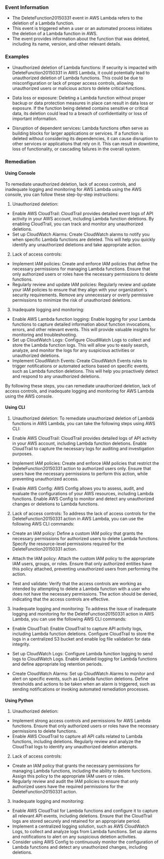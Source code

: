 
### Event Information

- The DeleteFunction20150331 event in AWS Lambda refers to the deletion of a Lambda function.
- This event is triggered when a user or an automated process initiates the deletion of a Lambda function in AWS.
- The event provides information about the function that was deleted, including its name, version, and other relevant details.


### Examples

- Unauthorized deletion of Lambda functions: If security is impacted with DeleteFunction20150331 in AWS Lambda, it could potentially lead to unauthorized deletion of Lambda functions. This could be due to misconfiguration or lack of proper access controls, allowing unauthorized users or malicious actors to delete critical functions.

- Data loss or exposure: Deleting a Lambda function without proper backup or data protection measures in place can result in data loss or exposure. If the function being deleted contains sensitive or critical data, its deletion could lead to a breach of confidentiality or loss of important information.

- Disruption of dependent services: Lambda functions often serve as building blocks for larger applications or services. If a function is deleted without considering its dependencies, it can cause disruption to other services or applications that rely on it. This can result in downtime, loss of functionality, or cascading failures in the overall system.

### Remediation

#### Using Console

To remediate unauthorized deletion, lack of access controls, and inadequate logging and monitoring for AWS Lambda using the AWS console, you can follow these step-by-step instructions:

1. Unauthorized deletion:
- Enable AWS CloudTrail: CloudTrail provides detailed event logs of API activity in your AWS account, including Lambda function deletions. By enabling CloudTrail, you can track and monitor any unauthorized deletions.
- Set up CloudWatch Alarms: Create CloudWatch alarms to notify you when specific Lambda functions are deleted. This will help you quickly identify any unauthorized deletions and take appropriate action.

2. Lack of access controls:
- Implement IAM policies: Create and enforce IAM policies that define the necessary permissions for managing Lambda functions. Ensure that only authorized users or roles have the necessary permissions to delete functions.
- Regularly review and update IAM policies: Regularly review and update your IAM policies to ensure that they align with your organization's security requirements. Remove any unnecessary or overly permissive permissions to minimize the risk of unauthorized deletions.

3. Inadequate logging and monitoring:
- Enable AWS Lambda function logging: Enable logging for your Lambda functions to capture detailed information about function invocations, errors, and other relevant events. This will provide valuable insights for monitoring and troubleshooting.
- Set up CloudWatch Logs: Configure CloudWatch Logs to collect and store the Lambda function logs. This will allow you to easily search, analyze, and monitor the logs for any suspicious activities or unauthorized deletions.
- Implement CloudWatch Events: Create CloudWatch Events rules to trigger notifications or automated actions based on specific events, such as Lambda function deletions. This will help you proactively detect and respond to any unauthorized deletions.

By following these steps, you can remediate unauthorized deletion, lack of access controls, and inadequate logging and monitoring for AWS Lambda using the AWS console.

#### Using CLI

1. Unauthorized deletion: To remediate unauthorized deletion of Lambda functions in AWS Lambda, you can take the following steps using AWS CLI:

- Enable AWS CloudTrail: CloudTrail provides detailed logs of API activity in your AWS account, including Lambda function deletions. Enable CloudTrail to capture the necessary logs for auditing and investigation purposes.

- Implement IAM policies: Create and enforce IAM policies that restrict the DeleteFunction20150331 action to authorized users only. Ensure that users have the necessary permissions to perform this action, while preventing unauthorized access.

- Enable AWS Config: AWS Config allows you to assess, audit, and evaluate the configurations of your AWS resources, including Lambda functions. Enable AWS Config to monitor and detect any unauthorized changes or deletions to Lambda functions.

2. Lack of access controls: To address the lack of access controls for the DeleteFunction20150331 action in AWS Lambda, you can use the following AWS CLI commands:

- Create an IAM policy: Define a custom IAM policy that grants the necessary permissions for authorized users to delete Lambda functions. Specify the resource-level permissions required for the DeleteFunction20150331 action.

- Attach the IAM policy: Attach the custom IAM policy to the appropriate IAM users, groups, or roles. Ensure that only authorized entities have this policy attached, preventing unauthorized users from performing the action.

- Test and validate: Verify that the access controls are working as intended by attempting to delete a Lambda function with a user who does not have the necessary permissions. The action should be denied, indicating that the access controls are effective.

3. Inadequate logging and monitoring: To address the issue of inadequate logging and monitoring for the DeleteFunction20150331 action in AWS Lambda, you can use the following AWS CLI commands:

- Enable CloudTrail: Enable CloudTrail to capture API activity logs, including Lambda function deletions. Configure CloudTrail to store the logs in a centralized S3 bucket and enable log file validation for data integrity.

- Set up CloudWatch Logs: Configure Lambda function logging to send logs to CloudWatch Logs. Enable detailed logging for Lambda functions and define appropriate log retention periods.

- Create CloudWatch Alarms: Set up CloudWatch Alarms to monitor and alert on specific events, such as Lambda function deletions. Define thresholds and actions to be taken when an alarm is triggered, such as sending notifications or invoking automated remediation processes.

#### Using Python

1. Unauthorized deletion:
- Implement strong access controls and permissions for AWS Lambda functions. Ensure that only authorized users or roles have the necessary permissions to delete functions.
- Enable AWS CloudTrail to capture all API calls related to Lambda functions, including deletions. Regularly review and analyze the CloudTrail logs to identify any unauthorized deletion attempts.

2. Lack of access controls:
- Create an IAM policy that grants the necessary permissions for managing Lambda functions, including the ability to delete functions. Assign this policy to the appropriate IAM users or roles.
- Regularly review and audit the IAM policies to ensure that only authorized users have the required permissions for the DeleteFunction20150331 action.

3. Inadequate logging and monitoring:
- Enable AWS CloudTrail for Lambda functions and configure it to capture all relevant API events, including deletions. Ensure that the CloudTrail logs are stored securely and retained for an appropriate period.
- Implement a centralized logging solution, such as AWS CloudWatch Logs, to collect and analyze logs from Lambda functions. Set up alarms and notifications to alert on any suspicious deletion activities.
- Consider using AWS Config to continuously monitor the configuration of Lambda functions and detect any unauthorized changes, including deletions.

